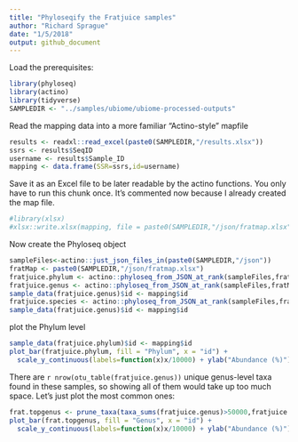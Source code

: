 ```yaml
---
title: "Phyloseqify the Fratjuice samples"
author: "Richard Sprague"
date: "1/5/2018"
output: github_document
---
```


Load the prerequisites:

```r
library(phyloseq)
library(actino)
library(tidyverse)
SAMPLEDIR <- "../samples/ubiome/ubiome-processed-outputs"

```

Read the mapping data into a more familiar "Actino-style" mapfile

```r
results <- readxl::read_excel(paste0(SAMPLEDIR,"/results.xlsx"))
ssrs <- results$SeqID
username <- results$Sample_ID
mapping <- data.frame(SSR=ssrs,id=username)
```

Save it as an Excel file to be later readable by the actino functions.
You only have to run this chunk once. It's commented now because I already created the map file.

```r
#library(xlsx)
#xlsx::write.xlsx(mapping, file = paste0(SAMPLEDIR,"/json/fratmap.xlsx"), row.names = FALSE)
```

Now create the Phyloseq object
```r
sampleFiles<-actino::just_json_files_in(paste0(SAMPLEDIR,"/json"))
fratMap <- paste0(SAMPLEDIR,"/json/fratmap.xlsx")
fratjuice.phylum <- actino::phyloseq_from_JSON_at_rank(sampleFiles,fratMap,rank = "phylum", count.normalized = TRUE)
fratjuice.genus <- actino::phyloseq_from_JSON_at_rank(sampleFiles,fratMap,rank = "genus", count.normalized = TRUE)
sample_data(fratjuice.genus)$id <- mapping$id
fratjuice.species <- actino::phyloseq_from_JSON_at_rank(sampleFiles,fratMap,rank = "species", count.normalized = TRUE)
sample_data(fratjuice.genus)$id <- mapping$id

```

plot the Phylum level

```r
sample_data(fratjuice.phylum)$id <- mapping$id
plot_bar(fratjuice.phylum, fill = "Phylum", x = "id") + 
  scale_y_continuous(labels=function(x)x/10000) + ylab("Abundance (%)")
```

There are `r nrow(otu_table(fratjuice.genus))` unique genus-level taxa found in these samples, so showing all of them would take up too much space.  Let's just plot the most common ones:

```r
frat.topgenus <- prune_taxa(taxa_sums(fratjuice.genus)>50000,fratjuice.genus)
plot_bar(frat.topgenus, fill = "Genus", x = "id") + 
  scale_y_continuous(labels=function(x)x/10000) + ylab("Abundance (%)")
```


